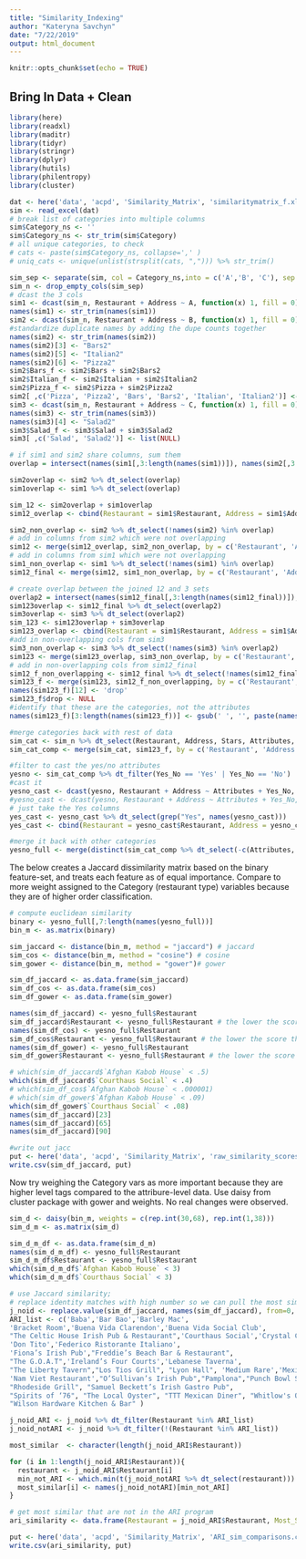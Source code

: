 ```yaml
---
title: "Similarity_Indexing"
author: "Kateryna Savchyn"
date: "7/22/2019"
output: html_document
---
```


```r
knitr::opts_chunk$set(echo = TRUE)
```

## Bring In Data + Clean

```r
library(here)
library(readxl)
library(maditr)
library(tidyr)
library(stringr)
library(dplyr)
library(hutils)
library(philentropy)
library(cluster)
```

```r
dat <- here('data', 'acpd', 'Similarity_Matrix', 'similaritymatrix_f.xlsx')
sim <- read_excel(dat) 
# break list of categories into multiple columns
sim$Category_ns <- ''
sim$Category_ns <- str_trim(sim$Category) 
# all unique categories, to check
# cats <- paste(sim$Category_ns, collapse=',' )
# uniq_cats <- unique(unlist(strsplit(cats, ","))) %>% str_trim()

sim_sep <- separate(sim, col = Category_ns,into = c('A','B', 'C'), sep = ',', remove = FALSE) %>% data.table()
sim_n <- drop_empty_cols(sim_sep)
# dcast the 3 cols 
sim1 <- dcast(sim_n, Restaurant + Address ~ A, function(x) 1, fill = 0)
names(sim1) <- str_trim(names(sim1))
sim2 <- dcast(sim_n, Restaurant + Address ~ B, function(x) 1, fill = 0)
#standardize duplicate names by adding the dupe counts together
names(sim2) <- str_trim(names(sim2))
names(sim2)[3] <- "Bars2"
names(sim2)[5] <- "Italian2"
names(sim2)[6] <- "Pizza2"
sim2$Bars_f <- sim2$Bars + sim2$Bars2
sim2$Italian_f <- sim2$Italian + sim2$Italian2
sim2$Pizza_f <- sim2$Pizza + sim2$Pizza2
sim2[ ,c('Pizza', 'Pizza2', 'Bars', 'Bars2', 'Italian', 'Italian2')] <- list(NULL)
sim3 <- dcast(sim_n, Restaurant + Address ~ C, function(x) 1, fill = 0)
names(sim3) <- str_trim(names(sim3))
names(sim3)[4] <- "Salad2"
sim3$Salad_f <- sim3$Salad + sim3$Salad2
sim3[ ,c('Salad', 'Salad2')] <- list(NULL)

# if sim1 and sim2 share columns, sum them
overlap = intersect(names(sim1[,3:length(names(sim1))]), names(sim2[,3:length(names(sim2))]))

sim2overlap <- sim2 %>% dt_select(overlap)
sim1overlap <- sim1 %>% dt_select(overlap)

sim_12 <- sim2overlap + sim1overlap
sim12_overlap <- cbind(Restaurant = sim1$Restaurant, Address = sim1$Address, sim_12)

sim2_non_overlap <- sim2 %>% dt_select(!names(sim2) %in% overlap)
# add in columns from sim2 which were not overlapping
sim12 <- merge(sim12_overlap, sim2_non_overlap, by = c('Restaurant', 'Address'))
# add in columns from sim1 which were not overlapping
sim1_non_overlap <- sim1 %>% dt_select(!names(sim1) %in% overlap)
sim12_final <- merge(sim12, sim1_non_overlap, by = c('Restaurant', 'Address'))

# create overlap between the joined 12 and 3 sets
overlap2 = intersect(names(sim12_final[,3:length(names(sim12_final))]), names(sim3[,3:length(names(sim3))])) 
sim123overlap <- sim12_final %>% dt_select(overlap2)
sim3overlap <- sim3 %>% dt_select(overlap2)
sim_123 <- sim123overlap + sim3overlap
sim123_overlap <- cbind(Restaurant = sim1$Restaurant, Address = sim1$Address, sim_123)
#add in non-overlapping cols from sim3
sim3_non_overlap <- sim3 %>% dt_select(!names(sim3) %in% overlap2)
sim123 <- merge(sim123_overlap, sim3_non_overlap, by = c('Restaurant', 'Address'))
# add in non-overlapping cols from sim12_final
sim12_f_non_overlapping <- sim12_final %>% dt_select(!names(sim12_final) %in% overlap2)
sim123_f <- merge(sim123, sim12_f_non_overlapping, by = c('Restaurant', 'Address'))
names(sim123_f)[12] <- 'drop'
sim123_f$drop <- NULL
#identify that these are the categories, not the attributes
names(sim123_f)[3:length(names(sim123_f))] <- gsub(' ', '', paste(names(sim123_f[,3:length(names(sim123_f))]), '_CAT'))
```

```r
#merge categories back with rest of data
sim_cat <- sim_n %>% dt_select(Restaurant, Address, Stars, Attributes, Yes_No, Total_Reviews, Friday_Closing_Time, Saturday_Closing_Time)
sim_cat_comp <- merge(sim_cat, sim123_f, by = c('Restaurant', 'Address'))

#filter to cast the yes/no attributes
yesno <- sim_cat_comp %>% dt_filter(Yes_No == 'Yes' | Yes_No == 'No')
#cast it
yesno_cast <- dcast(yesno, Restaurant + Address ~ Attributes + Yes_No, function(x) 1, fill = 0)
#yesno_cast <- dcast(yesno, Restaurant + Address ~ Attributes + Yes_No, function(x) if(Yes_No == 'Yes') 1 else 0, fill = 0)
# just take the Yes columns
yes_cast <- yesno_cast %>% dt_select(grep("Yes", names(yesno_cast)))
yes_cast <- cbind(Restaurant = yesno_cast$Restaurant, Address = yesno_cast$Address, yes_cast)

#merge it back with other categories
yesno_full <- merge(distinct(sim_cat_comp %>% dt_select(-c(Attributes, Yes_No))), yes_cast, by = c('Restaurant', 'Address'))

```

The below creates a Jaccard dissimilarity matrix based on the binary feature-set, and treats each feature as of equal importance. Compare to more weight assigned to the Category (restaurant type) variables because they are of higher order classification. 


```r
# compute euclidean similarity
binary <- yesno_full[,7:length(names(yesno_full))]
bin_m <- as.matrix(binary)

sim_jaccard <- distance(bin_m, method = "jaccard") # jaccard
sim_cos <- distance(bin_m, method = "cosine") # cosine
sim_gower <- distance(bin_m, method = "gower")# gower

sim_df_jaccard <- as.data.frame(sim_jaccard)
sim_df_cos <- as.data.frame(sim_cos)
sim_df_gower <- as.data.frame(sim_gower)

names(sim_df_jaccard) <- yesno_full$Restaurant
sim_df_jaccard$Restaurant <- yesno_full$Restaurant # the lower the score the MORE similar; 0 = identity
names(sim_df_cos) <- yesno_full$Restaurant
sim_df_cos$Restaurant <- yesno_full$Restaurant # the lower the score the MORE similar; 0 = identity
names(sim_df_gower) <- yesno_full$Restaurant
sim_df_gower$Restaurant <- yesno_full$Restaurant # the lower the score the MORE similar; 0 = identity

# which(sim_df_jaccard$`Afghan Kabob House` < .5)
which(sim_df_jaccard$`Courthaus Social` < .4)
# which(sim_df_cos$`Afghan Kabob House` < .000001)
# which(sim_df_gower$`Afghan Kabob House` < .09)
which(sim_df_gower$`Courthaus Social` < .08)
names(sim_df_jaccard)[23]
names(sim_df_jaccard)[65]
names(sim_df_jaccard)[90]

#write out jacc
put <- here('data', 'acpd', 'Similarity_Matrix', 'raw_similarity_scores.csv')
write.csv(sim_df_jaccard, put)
```

Now try weighing the Category vars as more important because they are higher level tags compared to the attribure-level data. Use daisy from cluster package with gower and weights. No real changes were observed.

```r
sim_d <- daisy(bin_m, weights = c(rep.int(30,68), rep.int(1,38)))
sim_d_m <- as.matrix(sim_d)

sim_d_m_df <- as.data.frame(sim_d_m)
names(sim_d_m_df) <- yesno_full$Restaurant
sim_d_m_df$Restaurant <- yesno_full$Restaurant
which(sim_d_m_df$`Afghan Kabob House` < 3)
which(sim_d_m_df$`Courthaus Social` < 3)
```


```r
# use Jaccard similarity; 
# replace identity matches with high number so we can pull the most similar match per restaurant'
j_noid <- replace.value(sim_df_jaccard, names(sim_df_jaccard), from=0, to=as.integer(10), verbose = FALSE)
ARI_list <- c('Baba','Bar Bao','Barley Mac',
'Bracket Room','Buena Vida Clarendon','Buena Vida Social Club',
"The Celtic House Irish Pub & Restaurant",'Courthaus Social','Crystal City Sports Pub',
'Don Tito','Federico Ristorante Italiano',
'Fiona’s Irish Pub',"Freddie’s Beach Bar & Restaurant",
"The G.O.A.T",'Ireland’s Four Courts','Lebanese Taverna',
"The Liberty Tavern","Los Tios Grill", "Lyon Hall", 'Medium Rare','Mexicali Blues',
'Nam Viet Restaurant',"O’Sullivan’s Irish Pub","Pamplona","Punch Bowl Social Arlington","Ragtime", "Rebellion On The Pike",
"Rhodeside Grill", "Samuel Beckett’s Irish Gastro Pub",
"Spirits of ‘76", "The Local Oyster", "TTT Mexican Diner", "Whitlow's On Wilson" , "William Jeffery’s Tavern",
"Wilson Hardware Kitchen & Bar" )

j_noid_ARI <- j_noid %>% dt_filter(Restaurant %in% ARI_list)
j_noid_notARI <- j_noid %>% dt_filter(!(Restaurant %in% ARI_list))

most_similar  <- character(length(j_noid_ARI$Restaurant))

for (i in 1:length(j_noid_ARI$Restaurant)){
  restaurant <- j_noid_ARI$Restaurant[i]
  min_not_ARI <- which.min(t(j_noid_notARI %>% dt_select(restaurant)))
  most_similar[i] <- names(j_noid_notARI)[min_not_ARI]
}

# get most similar that are not in the ARI program
ari_similarity <- data.frame(Restaurant = j_noid_ARI$Restaurant, Most_Similar = most_similar)

put <- here('data', 'acpd', 'Similarity_Matrix', 'ARI_sim_comparisons.csv')
write.csv(ari_similarity, put)

```



